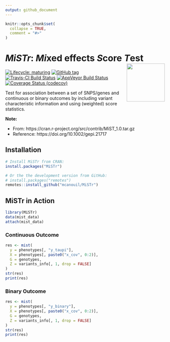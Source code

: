 ```yaml
---
output: github_document
---
```


<!-- README.md is generated from README.Rmd. Please edit that file -->

```r
knitr::opts_chunk$set(
  collapse = TRUE,
  comment = "#>"
)
```

# *MiSTr*: *Mi*xed effects *S*core *T*est <img src="man/figures/mistr.png" align="right" width="120" />

<!-- badges: start -->
[![Lifecycle: maturing](https://img.shields.io/badge/lifecycle-stable-brightgreen.svg)](https://www.tidyverse.org/lifecycle/#stable)
[![GitHub tag](https://img.shields.io/github/tag/mcanouil/MiSTr.svg?label=latest tag)](https://github.com/mcanouil/MiSTr)
[![Travis-CI Build Status](https://travis-ci.org/mcanouil/MiSTr.svg?branch=master)](https://travis-ci.org/mcanouil/MiSTr)
[![AppVeyor Build Status](https://ci.appveyor.com/api/projects/status/github/mcanouil/MiSTr?branch=master&svg=true)](https://ci.appveyor.com/project/mcanouil/MiSTr)
[![Coverage Status (codecov)](https://codecov.io/gh/mcanouil/MiSTr/branch/master/graph/badge.svg)](https://codecov.io/gh/mcanouil/MiSTr)
<!-- [![CRAN_Status_Badge](https://www.r-pkg.org/badges/version-ago/MiSTr)](https://cran.r-project.org/package=MiSTr) -->
<!-- [![cran checks_worst](https://cranchecks.info/badges/worst/MiSTr)](https://cran.r-project.org/web/checks/check_results_MiSTr.html) -->
<!-- [![CRAN_Download_total](https://cranlogs.r-pkg.org/badges/MiSTr)](https://cran.r-project.org/package=MiSTr) -->
<!--[![cran checks_summary](https://cranchecks.info/badges/summary/MiSTr)](https://cran.r-project.org/web/checks/check_results_MiSTr.html)-->
<!--[![CRAN_Download_month](https://cranlogs.r-pkg.org/badges/MiSTr?color=brightgreen)](https://cran.r-project.org/package=MiSTr)-->
<!--[![Coverage Status (coveralls)](https://coveralls.io/repos/github/mcanouil/MiSTr/badge.svg?branch=master)](https://coveralls.io/github/mcanouil/MiSTr?branch=master)-->
<!-- badges: end -->

Test for association between a set of SNPS/genes and continuous or binary outcomes by including variant characteristic information and using (weighted) score statistics.

**Note:**

* From: https://cran.r-project.org/src/contrib/MiST_1.0.tar.gz
* Reference: https://doi.org/10.1002/gepi.21717

## Installation

```r
# Install MiSTr from CRAN:
install.packages("MiSTr")

# Or the the development version from GitHub:
# install.packages("remotes")
remotes::install_github("mcanouil/MiSTr")
```

## MiSTr in Action

```r
library(MiSTr)
data(mist_data)
attach(mist_data)
```

### Continuous Outcome

```r
res <- mist(
  y = phenotypes[, "y_taupi"],
  X = phenotypes[, paste0("x_cov", 0:2)],
  G = genotypes,
  Z = variants_info[, 1, drop = FALSE]
)
str(res)
print(res)
```

### Binary Outcome

```r
res <- mist(
  y = phenotypes[, "y_binary"],
  X = phenotypes[, paste0("x_cov", 0:2)],
  G = genotypes,
  Z = variants_info[, 1, drop = FALSE]
)
str(res)
print(res)
```
